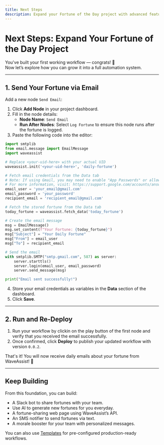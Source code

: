 ```yaml
---
title: Next Steps
description: Expand your Fortune of the Day project with advanced features and integrations
---
```


# Next Steps: Expand Your Fortune of the Day Project

You've built your first working workflow — congrats! 🎉  
Now let’s explore how you can grow it into a full automation system.

---

## 1. Send Your Fortune via Email

Add a new node `Send Email`:

1. Click **Add Node** in your project dashboard.
2. Fill in the node details:
   - **Node Name**: `Send Email`
   - **Run After Nodes**: Select `Log Fortune` to ensure this node runs after the fortune is logged.
3. Paste the following code into the editor:

```python
import smtplib
from email.message import EmailMessage
import waveassist

# Replace <your-uid-here> with your actual UID
waveassist.init('<your-uid-here>', 'daily-fortune')

# Fetch email credentials from the Data tab
# Note: If using Gmail, you may need to enable "App Passwords" or allow less secure apps.
# For more information, visit: https://support.google.com/accounts/answer/185833
email_user = 'your_email@gmail.com'
email_password = 'your_password'
recipient_email = 'recipient_email@gmail.com'

# Fetch the stored fortune from the Data tab
today_fortune = waveassist.fetch_data('today_fortune')

# Create the email message
msg = EmailMessage()
msg.set_content(f"Your Fortune: {today_fortune}")
msg["Subject"] = "Your Daily Fortune"
msg["From"] = email_user
msg["To"] = recipient_email

# Send the email
with smtplib.SMTP("smtp.gmail.com", 587) as server:
    server.starttls()
    server.login(email_user, email_password)
    server.send_message(msg)

print("Email sent successfully!")
```

4. Store your email credentials as variables in the **Data** section of the dashboard.
5. Click **Save**.

---

## 2. Run and Re-Deploy

1. Run your workflow by clickin on the play button of the first node and verify that you received the email successfully.
2. Once confirmed, click **Deploy** to publish your updated workflow with version `0.0.2`.

That's it! You will now receive daily emails about your fortune from WaveAssist! 🎉

---

## Keep Building

From this foundation, you can build:

- A Slack bot to share fortunes with your team.
- Use AI to generate new fortunes for you everyday.
- A fortune-sharing web page using WaveAssist’s API.
- An SMS notifier to send fortunes via text.
- A morale booster for your team with personalized messages.

You can also use [Templates](../core-concepts/templates) for pre-configured production-ready workflows.